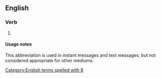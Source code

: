 ==English==

===Verb===
{{en-verb}}

# {{lb|en|Internet slang|text messaging}} {{abbreviation of|en|wait}}

====Usage notes====
This abbreviation is used in instant messages and text messages, but not considered appropriate for other mediums.

[[Category:English terms spelled with 8]]